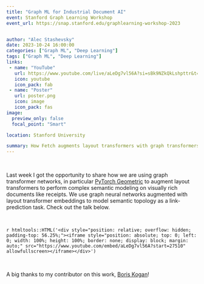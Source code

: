 ```yaml
---
title: "Graph ML for Industrial Document AI"
event: Stanford Graph Learning Workshop
event_url: https://snap.stanford.edu/graphlearning-workshop-2023


author: "Alec Stashevsky"
date: 2023-10-24 16:00:00
categories: ["Graph ML", "Deep Learning"]
tags: ["Graph ML", "Deep Learning"]
links:
 - name: "YouTube"
   url: https://www.youtube.com/live/aLeDg7vl56A?si=sBk9NZkQkLshpttr&t=27510
   icon: youtube
   icon_pack: fab
 - name: "Poster"
   url: poster.png
   icon: image
   icon_pack: fas
image:
  preview_only: false
  focal_point: "Smart"

location: Stanford University

summary: How Fetch augments layout transformers with graph transformers to tackle complex semantic topological modeling as a link-prediction task. 
---
```


<br> 

Last week I got the opportunity to share how we are using graph transformer networks, in particular [PyTorch Geometric](https://www.pyg.org/) to augment layout transformers to perform complex semantic modeling on visually rich documents like receipts. We use graph neural networks augmented with layout transformer embeddings to model semantic topology as a link-prediction task. Check out the talk below.

<br>

`r htmltools::HTML('<div style="position: relative; overflow: hidden; padding-top: 56.25%;"><iframe style="position: absolute; top: 0; left: 0; width: 100%; height: 100%; border: none; display: block; margin: auto;" src="https://www.youtube.com/embed/aLeDg7vl56A?start=27510" allowfullscreen></iframe></div>')`

<br>

A big thanks to my contributor on this work, [Boris Kogan](https://viralfsharp.com/)!
